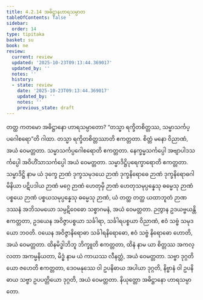 ```yaml
---
title: 4.2.14 အဓိဋ္ဌာနဟာရသမ္ပာတ
tableOfContents: false
sidebar:
  order: 14
type: tipitaka
basket: su
book: ne
review:
  current: review
  updated: '2025-10-23T09:13:44.369017'
  updated_by: ''
  notes: ''
  history:
  - state: review
    date: '2025-10-23T09:13:44.369017'
    updated_by: ''
    notes: ''
    previous_state: draft
---
```



<ReviewStatus review={frontmatter.review} showDetails={true} />

<HypothesisAnnotation frontmatter={frontmatter} />

<DynamicBreadcrumb />

<Division number="76" book="ne" e="ch" v="27" p="89">

<Paragraph number="534" book="ne">
တတ္ထ ကတမော အဓိဋ္ဌာနော ဟာရသမ္ပာတော?
</Paragraph>

<Paragraph number="535" book="ne">
“တသ္မာ ရက္ခိတစိတ္တဿ, သမ္မာသင်္ကပ္ပဂေါစရော”တိ ဂါထာ. တသ္မာ ရက္ခိတစိတ္တဿာတိ ဧကတ္တတာ. စိတ္တံ မနော ဝိညာဏံ, အယံ ဝေမတ္တတာ. သမ္မာသင်္ကပ္ပဂေါစရောတိ ဧကတ္တတာ. နေက္ခမ္မသင်္ကပ္ပေါ အဗျာပါဒသင်္ကပ္ပေါ အဝိဟိံသာသင်္ကပ္ပေါ အယံ ဝေမတ္တတာ. သမ္မာဒိဋ္ဌိပုရေက္ခာရောတိ ဧကတ္တတာ. သမ္မာဒိဋ္ဌိ နာမ ယံ ဒုက္ခေ ဉာဏံ ဒုက္ခသမုဒယေ ဉာဏံ ဒုက္ခနိရောဓေ ဉာဏံ ဒုက္ခနိရောဓဂါမိနိယာ ပဋိပဒါယ ဉာဏံ မဂ္ဂေ ဉာဏံ ဟေတုမှိ ဉာဏံ ဟေတုသမုပ္ပန္နေသု ဓမ္မေသု ဉာဏံ ပစ္စယေ ဉာဏံ ပစ္စယသမုပ္ပန္နေသု ဓမ္မေသု ဉာဏံ, ယံ တတ္ထ တတ္ထ ယထာဘူတံ ဉာဏဒဿနံ အဘိသမယော သမ္ပဋိဝေဓော သစ္စာဂမနံ, အယံ ဝေမတ္တတာ. ဉတွာန ဥဒယဗ္ဗယန္တိ ဧကတ္တတာ, ဥဒယေန အဝိဇ္ဇာပစ္စယာ သင်္ခါရာ, သင်္ခါရပစ္စယာ ဝိညာဏံ, ဧဝံ သဗ္ဗံ သမုဒယော ဘဝတိ. ဝယေန အဝိဇ္ဇာနိရောဓာ သင်္ခါရနိရောဓော, ဧဝံ သဗ္ဗံ နိရောဓော ဟောတိ, အယံ ဝေမတ္တတာ. ထိနမိဒ္ဓါဘိဘူ ဘိက္ခူတိ ဧကတ္တတာ, ထိနံ နာမ ယာ စိတ္တဿ အကလ္လတာ အကမ္မနိယတာ, မိဒ္ဓံ နာမ ယံ ကာယဿ လီနတ္တံ, အယံ ဝေမတ္တတာ. သဗ္ဗာ ဒုဂ္ဂတိယော ဇဟေတိ ဧကတ္တတာ, ဒေဝမနုဿေ ဝါ ဥပနိဓာယ အပါယာ ဒုဂ္ဂတိ, နိဗ္ဗာနံ ဝါ ဥပနိဓာယ သဗ္ဗာ ဥပပတ္တိယော ဒုဂ္ဂတိ, အယံ ဝေမတ္တတာ.

</Paragraph>
</Division>

<Paragraph number="536" type="center" book="ne">
နိယုတ္တော အဓိဋ္ဌာနော ဟာရသမ္ပာတော.
</Paragraph>